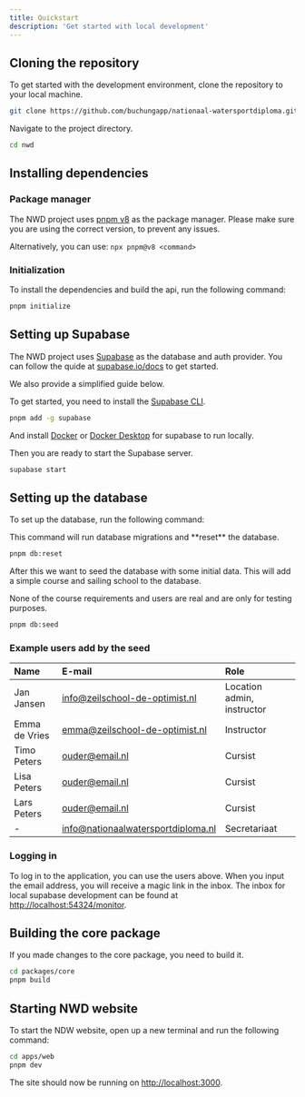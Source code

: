 ```yaml
---
title: Quickstart
description: 'Get started with local development'
---
```


## Cloning the repository

To get started with the development environment, clone the repository to your local machine.

```bash
git clone https://github.com/buchungapp/nationaal-watersportdiploma.git ./nwd
```

Navigate to the project directory.

```bash
cd nwd
```

## Installing dependencies

### Package manager

The NWD project uses [pnpm v8](https://pnpm.io/8.x/installation) as the package manager.
Please make sure you are using the correct version, to prevent any issues.

Alternatively, you can use: `npx pnpm@v8 <command>`

### Initialization

To install the dependencies and build the api, run the following command:

```bash
pnpm initialize
```

## Setting up Supabase

The NWD project uses [Supabase](https://supabase.io/) as the database and auth provider.
You can follow the quide at [supabase.io/docs](https://supabase.com/docs/guides/cli/getting-started) to get started.

We also provide a simplified guide below.

<Accordion title="Setting up Supabase for local development">

To get started, you need to install the [Supabase CLI](https://supabase.com/docs/guides/cli/getting-started).

```bash
pnpm add -g supabase
```

And install [Docker](https://docs.docker.com/engine/install/) or [Docker Desktop](https://docs.docker.com/desktop/) for supabase to run locally.

</Accordion>

Then you are ready to start the Supabase server.

```bash
supabase start
```

## Setting up the database

To set up the database, run the following command:

<Warning>
  This command will run database migrations and **reset** the database.
</Warning>

```bash
pnpm db:reset
```

After this we want to seed the database with some initial data. This will add a simple course and sailing school to the database.

<Note>
  None of the course requirements and users are real and are only for testing
  purposes.
</Note>

```bash
pnpm db:seed
```

### Example users add by the seed

| Name          | E-mail                             | Role                       |
| :------------ | :--------------------------------- | :------------------------- |
| Jan Jansen    | info@zeilschool-de-optimist.nl     | Location admin, instructor |
| Emma de Vries | emma@zeilschool-de-optimist.nl     | Instructor                 |
| Timo Peters   | ouder@email.nl                     | Cursist                    |
| Lisa Peters   | ouder@email.nl                     | Cursist                    |
| Lars Peters   | ouder@email.nl                     | Cursist                    |
| -             | info@nationaalwatersportdiploma.nl | Secretariaat               |

### Logging in

To log in to the application, you can use the users above. When you input the email address, you will receive a magic link in the inbox.
The inbox for local supabase development can be found at [http://localhost:54324/monitor](http://localhost:54324/monitor).

## Building the core package

If you made changes to the core package, you need to build it.

```bash
cd packages/core
pnpm build
```

## Starting NWD website

To start the NDW website, open up a new terminal and run the following command:

```bash
cd apps/web
pnpm dev
```

The site should now be running on [http://localhost:3000](http://localhost:3000).

